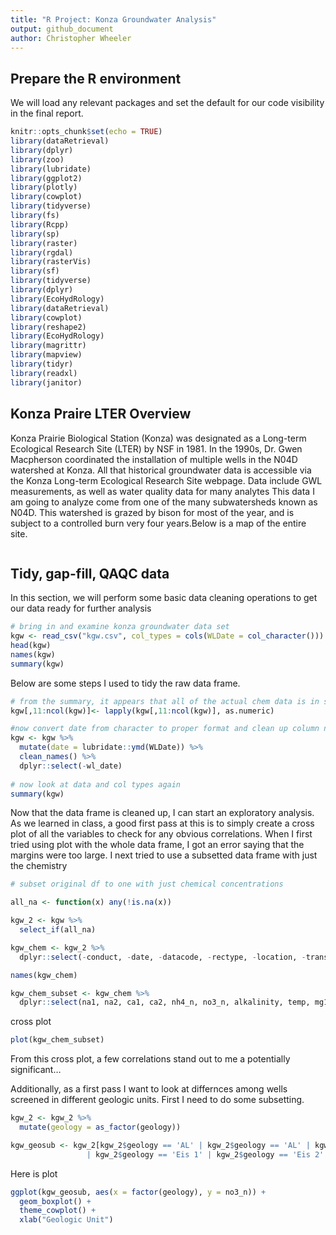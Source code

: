 ```yaml
---
title: "R Project: Konza Groundwater Analysis"
output: github_document
author: Christopher Wheeler
---
```

## Prepare the R environment 
We will load any relevant packages and set the default for our code visibility in the final report.
```r
knitr::opts_chunk$set(echo = TRUE)
library(dataRetrieval)
library(dplyr)
library(zoo)
library(lubridate)
library(ggplot2)
library(plotly)
library(cowplot)
library(tidyverse)
library(fs)
library(Rcpp)
library(sp)
library(raster)
library(rgdal)
library(rasterVis)
library(sf)
library(tidyverse)
library(dplyr)
library(EcoHydRology)
library(dataRetrieval)
library(cowplot)
library(reshape2)
library(EcoHydRology)
library(magrittr)
library(mapview)
library(tidyr)
library(readxl)
library(janitor)
```

## Konza Praire LTER Overview
Konza Prairie Biological Station (Konza) was designated as a Long-term Ecological Research Site (LTER) by NSF in 1981. In the 1990s, Dr. Gwen Macpherson coordinated the installation of multiple wells in the N04D watershed at Konza. All that historical groundwater data is accessible via the Konza Long-term Ecological Research Site webpage. Data include GWL measurements, as well as water quality data for many analytes This data I am going to analyze come from one of the many subwatersheds known as N04D. This watershed is grazed by bison for most of the year, and is subject to a controlled burn very four years.Below is a map of the entire site. 
```r


```
## Tidy, gap-fill, QAQC data
In this section, we will perform some basic data cleaning operations to get our data ready for further analysis
```r
# bring in and examine konza groundwater data set
kgw <- read_csv("kgw.csv", col_types = cols(WLDate = col_character()))
head(kgw)
names(kgw)
summary(kgw)
```
Below are some steps I used to tidy the raw data frame.
```r
# from the summary, it appears that all of the actual chem data is in string format, so we need to convert to numeric
kgw[,11:ncol(kgw)]<- lapply(kgw[,11:ncol(kgw)], as.numeric)

#now convert date from character to proper format and clean up column names
kgw <- kgw %>% 
  mutate(date = lubridate::ymd(WLDate)) %>% 
  clean_names() %>% 
  dplyr::select(-wl_date)
  
# now look at data and col types again
summary(kgw)
```
Now that the data frame is cleaned up, I can start an exploratory analysis. As we learned in class, a good first pass at this is to simply create a cross plot of all the variables to check for any obvious correlations. When I first tried using plot with the whole data frame, I got an error saying that the margins were too large. I next tried to use a subsetted data frame with just the chemistry
```r
# subset original df to one with just chemical concentrations

all_na <- function(x) any(!is.na(x))

kgw_2 <- kgw %>% 
  select_if(all_na)

kgw_chem <- kgw_2 %>% 
  dplyr::select(-conduct, -date, -datacode, -rectype, -location, -trans, -plot, -geology, -recyear, -elevation, -sw_date)

names(kgw_chem)

kgw_chem_subset <- kgw_chem %>% 
  dplyr::select(na1, na2, ca1, ca2, nh4_n, no3_n, alkalinity, temp, mg1, cl)
```
cross plot
```r
plot(kgw_chem_subset)
```
From this cross plot, a few correlations stand out to me a potentially significant... 

Additionally, as a first pass I want to look at differnces among wells screened in different geologic units. First I need to do some subsetting.
```r
kgw_2 <- kgw_2 %>% 
  mutate(geology = as_factor(geology))

kgw_geosub <- kgw_2[kgw_2$geology == 'AL' | kgw_2$geology == 'AL' | kgw_2$geology == 'Eis'   
                 | kgw_2$geology == 'Eis 1' | kgw_2$geology == 'Eis 2'  | kgw_2$geology == '1Mor'| kgw_2$geology == 'Mor', ]
```
Here is plot
```r
ggplot(kgw_geosub, aes(x = factor(geology), y = no3_n)) + 
  geom_boxplot() + 
  theme_cowplot() + 
  xlab("Geologic Unit")
```

